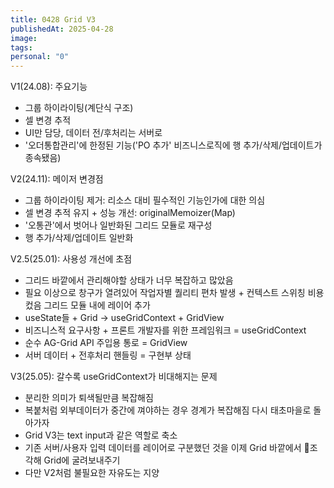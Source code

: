 ```yaml
---
title: 0428 Grid V3
publishedAt: 2025-04-28
image: 
tags: 
personal: "0"
---
```

V1(24.08): 
주요기능
- 그룹 하이라이팅(계단식 구조)
- 셀 변경 추적
- UI만 담당, 데이터 전/후처리는 서버로
- '오더통합관리'에 한정된 기능('PO 추가' 비즈니스로직에 행 추가/삭제/업데이트가 종속됐음)

V2(24.11):
메이저 변경점
- 그룹 하이라이팅 제거: 리소스 대비 필수적인 기능인가에 대한 의심
- 셀 변경 추적 유지 + 성능 개선: originalMemoizer(Map)
- '오통관'에서 벗어나 일반화된 그리드 모듈로 재구성
- 행 추가/삭제/업데이트 일반화

V2.5(25.01):
사용성 개선에 초점
- 그리드 바깥에서 관리해야할 상태가 너무 복잡하고 많았음
- 필요 이상으로 창구가 열려있어 작업자별 퀄리티 편차 발생 + 컨텍스트 스위칭 비용 컸음
그리드 모듈 내에 레이어 추가
- useState들 + Grid -> useGridContext + GridView
- 비즈니스적 요구사항 + 프론트 개발자를 위한 프레임워크 = useGridContext
- 순수 AG-Grid API 주입용 통로 = GridView
- 서버 데이터 + 전후처리 핸들링 = 구현부 상태

V3(25.05):
갈수록 useGridContext가 비대해지는 문제
- 분리한 의미가 퇴색될만큼 복잡해짐
- 복붙처럼 외부데이터가 중간에 껴야하는 경우 경계가 복잡해짐
다시 태초마을로 돌아가자
- Grid V3는 text input과 같은 역할로 축소
- 기존 서버/사용자 입력 데이터를 레이어로 구분했던 것을 이제 Grid 바깥에서 조각해 Grid에 굴려보내주기
- 다만 V2처럼 불필요한 자유도는 지양
